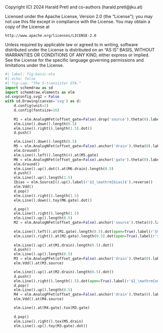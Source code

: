 ::: {.content-hidden}
Copyright (C) 2024 Harald Pretl and co-authors (harald.pretl@jku.at)

Licensed under the Apache License, Version 2.0 (the "License");
you may not use this file except in compliance with the License.
You may obtain a copy of the License at

    http://www.apache.org/licenses/LICENSE-2.0

Unless required by applicable law or agreed to in writing, software
distributed under the License is distributed on an "AS IS" BASIS,
WITHOUT WARRANTIES OR CONDITIONS OF ANY KIND, either express or implied.
See the License for the specific language governing permissions and
limitations under the License.
:::

```python
#| label: fig-basic-ota
#| echo: false
#| fig-cap: "The 5-transistor OTA."
import schemdraw as sd
import schemdraw.elements as elm
sd.svgconfig.svg2 = False
with sd.Drawing(canvas='svg') as d:
    d.config(unit=2)
    d.config(fontsize=16)
    
    M1 = elm.AnalogNFet(offset_gate=False).drop('source').theta(0).label('$M_1$', ofst=-1.5).reverse()
    elm.Line().down().length(0.5)
    elm.Line().right().length(1.5).dot()
    d.push()

    elm.Line().down().length(0.5)
    M5 = elm.AnalogNFet(offset_gate=False).anchor('drain').theta(0).label('$M_5$', ofst=-1.5).reverse()
    elm.Ground()
    elm.Line().left().length(4).at(M5.gate)
    M6 = elm.AnalogNFet(offset_gate=False).anchor('gate').theta(0).label('$M_6$')
    elm.Ground()
    elm.Line().up().dot().at(M6.drain).length(0.5)
    d.push()
    elm.Line().up().length(1.5)
    Ibias = elm.SourceI().up().label(r'$I_\mathrm{bias}$').reverse()
    elm.Vdd()
    d.pop()
    elm.Line().right().length(1.5)
    elm.Line().down().toy(M6.gate).dot()

    d.pop()
    elm.Line().right().length(1.5)
    elm.Line().up().length(0.5)
    M2 = elm.AnalogNFet(offset_gate=False).anchor('source').theta(0).label('$M_2$')
    
    elm.Line().left().at(M1.gate).length(0.5).dot(open=True).label(r'$V_\mathrm{in,p}$', 'left')
    elm.Line().right().at(M2.gate).length(0.5).dot(open=True).label(r'$V_\mathrm{in,n}$', 'right')
    
    elm.Line().up().at(M1.drain).length(0.5).dot()
    d.push()
    elm.Line().up().length(0.5)
    M3 = elm.AnalogPFet(offset_gate=False).anchor('drain').theta(0).label('$M_3$')
    elm.Vdd().at(M3.source)

    elm.Line().up().at(M2.drain).length(0.5).dot()
    d.push()
    elm.Line().right().length(1.5).dot(open=True).label(r'$I_\mathrm{out} \text{ or } V_\mathrm{out}$', 'right')
    d.pop()
    elm.Line().up().length(0.5)
    M4 = elm.AnalogPFet(offset_gate=False).anchor('drain').theta(0).label('$M_4$', ofst=-1.5).reverse()
    elm.Vdd().at(M4.source)

    elm.Line().at(M4.gate).tox(M3.gate)
    
    d.pop()
    elm.Line().right().tox(M5.drain)
    elm.Line().up().toy(M3.gate).dot()
```
